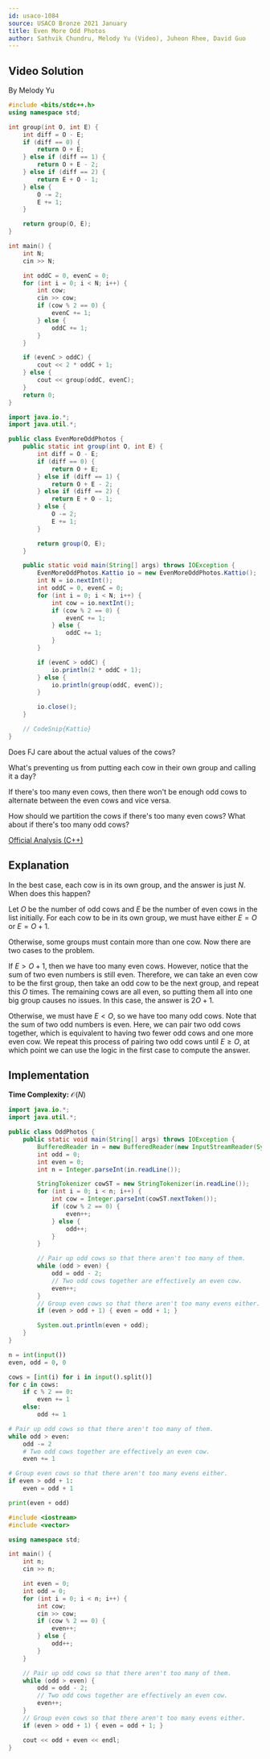 ```yaml
---
id: usaco-1084
source: USACO Bronze 2021 January
title: Even More Odd Photos
author: Sathvik Chundru, Melody Yu (Video), Juheon Rhee, David Guo
---
```


## Video Solution

By Melody Yu

<YouTube id="RYeYSB53dSY" />

<Spoiler title="Video Solution Code">
<LanguageSection>
<CPPSection>

```cpp
#include <bits/stdc++.h>
using namespace std;

int group(int O, int E) {
	int diff = O - E;
	if (diff == 0) {
		return O + E;
	} else if (diff == 1) {
		return O + E - 2;
	} else if (diff == 2) {
		return E + O - 1;
	} else {
		O -= 2;
		E += 1;
	}

	return group(O, E);
}

int main() {
	int N;
	cin >> N;

	int oddC = 0, evenC = 0;
	for (int i = 0; i < N; i++) {
		int cow;
		cin >> cow;
		if (cow % 2 == 0) {
			evenC += 1;
		} else {
			oddC += 1;
		}
	}

	if (evenC > oddC) {
		cout << 2 * oddC + 1;
	} else {
		cout << group(oddC, evenC);
	}
	return 0;
}
```

</CPPSection>
<JavaSection>

```java
import java.io.*;
import java.util.*;

public class EvenMoreOddPhotos {
	public static int group(int O, int E) {
		int diff = O - E;
		if (diff == 0) {
			return O + E;
		} else if (diff == 1) {
			return O + E - 2;
		} else if (diff == 2) {
			return E + O - 1;
		} else {
			O -= 2;
			E += 1;
		}

		return group(O, E);
	}

	public static void main(String[] args) throws IOException {
		EvenMoreOddPhotos.Kattio io = new EvenMoreOddPhotos.Kattio();
		int N = io.nextInt();
		int oddC = 0, evenC = 0;
		for (int i = 0; i < N; i++) {
			int cow = io.nextInt();
			if (cow % 2 == 0) {
				evenC += 1;
			} else {
				oddC += 1;
			}
		}

		if (evenC > oddC) {
			io.println(2 * oddC + 1);
		} else {
			io.println(group(oddC, evenC));
		}

		io.close();
	}

	// CodeSnip{Kattio}
}
```

</JavaSection>
</LanguageSection>
</Spoiler>

<Spoiler title="Hint 1">

Does FJ care about the actual values of the cows?

</Spoiler>

<Spoiler title="Hint 2">

What's preventing us from putting each cow in their own group
and calling it a day?

</Spoiler>

<Spoiler title="Answer to Hint 2">

If there's too many even cows, then there won't be enough odd cows to alternate
between the even cows and vice versa.

</Spoiler>

<Spoiler title="Hint 3">

How should we partition the cows if there's too many even cows?
What about if there's too many odd cows?

</Spoiler>

<Spoiler title="Solution">

[Official Analysis (C++)](http://www.usaco.org/current/data/sol_prob2_bronze_jan21.html)

## Explanation

In the best case, each cow is in its own group, and the answer is just $N$. When does this happen?

Let $O$ be the number of odd cows and $E$ be the number of even cows in the list initially. For each cow to be in its own group, we must have either $E = O$ or $E = O + 1$.

Otherwise, some groups must contain more than one cow. Now there are two cases to the problem.

If $E \gt O + 1$, then we have too many even cows. However, notice that the sum of two even numbers is still even. Therefore, we can take an even cow to be the first group, then take an odd cow to be the next group, and repeat this $O$ times. The remaining cows are all even, so putting them all into one big group causes no issues. In this case, the answer is $2O + 1$.

Otherwise, we must have $E < O$, so we have too many odd cows. Note that the sum of two odd numbers is even. Here, we can pair two odd cows together, which is equivalent to having two fewer odd cows and one more even cow. We repeat this process of pairing two odd cows until $E \ge O$, at which point we can use the logic in the first case to compute the answer.

## Implementation

**Time Complexity:** $\mathcal{O}(N)$

<LanguageSection>
<JavaSection>

```java
import java.io.*;
import java.util.*;

public class OddPhotos {
	public static void main(String[] args) throws IOException {
		BufferedReader in = new BufferedReader(new InputStreamReader(System.in));
		int odd = 0;
		int even = 0;
		int n = Integer.parseInt(in.readLine());

		StringTokenizer cowST = new StringTokenizer(in.readLine());
		for (int i = 0; i < n; i++) {
			int cow = Integer.parseInt(cowST.nextToken());
			if (cow % 2 == 0) {
				even++;
			} else {
				odd++;
			}
		}

		// Pair up odd cows so that there aren't too many of them.
		while (odd > even) {
			odd = odd - 2;
			// Two odd cows together are effectively an even cow.
			even++;
		}
		// Group even cows so that there aren't too many evens either.
		if (even > odd + 1) { even = odd + 1; }

		System.out.println(even + odd);
	}
}
```

</JavaSection>
<PySection>

```py
n = int(input())
even, odd = 0, 0

cows = [int(i) for i in input().split()]
for c in cows:
	if c % 2 == 0:
		even += 1
	else:
		odd += 1

# Pair up odd cows so that there aren't too many of them.
while odd > even:
	odd -= 2
	# Two odd cows together are effectively an even cow.
	even += 1

# Group even cows so that there aren't too many evens either.
if even > odd + 1:
	even = odd + 1

print(even + odd)
```

</PySection>
<CPPSection>

```cpp
#include <iostream>
#include <vector>

using namespace std;

int main() {
	int n;
	cin >> n;

	int even = 0;
	int odd = 0;
	for (int i = 0; i < n; i++) {
		int cow;
		cin >> cow;
		if (cow % 2 == 0) {
			even++;
		} else {
			odd++;
		}
	}

	// Pair up odd cows so that there aren't too many of them.
	while (odd > even) {
		odd = odd - 2;
		// Two odd cows together are effectively an even cow.
		even++;
	}
	// Group even cows so that there aren't too many evens either.
	if (even > odd + 1) { even = odd + 1; }

	cout << odd + even << endl;
}
```

</CPPSection>
</LanguageSection>
</Spoiler>
